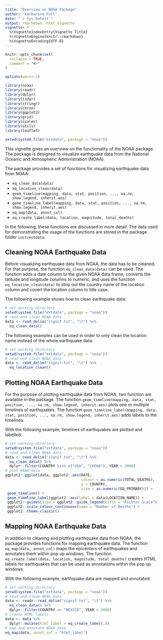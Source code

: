 ```yaml
---
title: "Overview on NOAA Package"
author: "Katharina Full"
date: "`r Sys.Date()`"
output: rmarkdown::html_vignette
vignette: >
  %\VignetteIndexEntry{Vignette Title}
  %\VignetteEngine{knitr::rmarkdown}
  %\VignetteEncoding{UTF-8}
---
```


```r
knitr::opts_chunk$set(
  collapse = TRUE,
  comment = "#>"
)

options(warn=-1)

library(noaa)
library(readr)
library(dplyr)
library(tidyr)
library(stringr)
library(chron)
library(ggplot2)
library(grid)
library(scales)
library(utils)
library(leaflet)

setwd(system.file("extdata", package = "noaa"))
```

This vignette gives an overview on the functionality of the NOAA package. The package is designed to visualize earthquake data from the National Oceanic and Atmospheric Administration (NOAA).

The package provides a set of functions for visualizing earthquake data from NOAA:

- `eq_clean_data(data)`
- `eq_location_clean(data)`
- `geom_timeline(mapping, data, stat, position, ..., na.rm, show.legend, inherit.aes)`
- `geom_timeline_label(mapping, data, stat, position, ..., na.rm, show.legend, inherit.aes)`
- `eq_map(data, annot_col)`
- `eq_create_label(data, location, magnitude, total_deaths)`

In the following, these functions are discussed in more detail. The data used for demonstrating the usage of the functions are stored in the package folder `inst/extdata`.

## Cleaning NOAA Earthquake Data

Before visualizing earthquake data from NOAA, the data has to be cleaned. For that purpose, the function `eq_clean_data(data)` can be used. The function adds a date column to the given NOAA data frame, converts the latitude and longitude columns to numeric, and uses the function `eq_location_clean(data)` to strip out the country name of the location column and covert the location column to title case. 

The following example shows how to clean earthquake data:

```r
# set working directory
setwd(system.file("extdata", package = "noaa"))
# read and clean NOAA data
data <- read_delim("signif.txt", "\t") %>%
  eq_clean_data()
```

The following examples can be used in order to only clean the location name instead of the whole earthquake data:

```r
# set working directory
setwd(system.file("extdata", package = "noaa"))
# read and clean NOAA data
data <- read_delim("signif.txt", "\t") %>%
  eq_location_clean()
```

## Plotting NOAA Earthquake Data

For the purpose of plotting earthquake data from NOAA, two function are available in the package. The function `geom_timeline(mapping, data, stat, position, ..., na.rm, show.legend, inherit.aes)` plots one or multiple timelines of earthquakes. The function  `geom_timeline_label(mapping, data, stat, position, ..., na.rm, show.legend, inherit.aes)` adds labels to the timelines. 

With the following example, timelines of earthquakes are plotted and labelled:

```r
# set working directory
setwd(system.file("extdata", package = "noaa"))
# read and clean NOAA data
data <- read_delim("signif.txt", "\t") %>%
  eq_clean_data() %>%
  dplyr::filter(COUNTRY %in% c("USA", "CHINA"), YEAR > 2000)
# plot NOAA data
ggplot2::ggplot(data, ggplot2::aes(DATE,
                                   colour = as.numeric(TOTAL_DEATHS),
                                   y = COUNTRY,
                                   size = as.numeric(EQ_PRIMARY))) +
 geom_timeline() +
 geom_timeline_label(ggplot2::aes(label = data$LOCATION_NAME)) +
 ggplot2::guides(size = ggplot2::guide_legend(title = "Richter Scale")) +
 ggplot2::scale_colour_continuous(name = "Number of Deaths") +
 ggplot2::theme_classic()
```

## Mapping NOAA Earthquake Data

In addition to cleaning and plotting earthquake data from NOAA, the package provides functions for mapping earthquake data. The function `eq_map(data, annot_col)` maps the epicenters of earthquakes and annotates them within pop up windows. The function `eq_create_label(data, location, magnitude, total_deaths)` creates HTML labels for earthquakes that can be used as annotations within the pop up windows.

With the following example, earthquake data are mapped and annotated:

```r
# set working directory
setwd(system.file("extdata", package = "noaa"))
# read and clean NOAA data
data <- readr::read_delim("signif.txt", "\t") %>%
  eq_clean_data() %>%
  dplyr::filter(COUNTRY == "MEXICO", YEAR > 2000)
# create HTML labels
data <- data %>%
  dplyr::mutate(html_label = eq_create_label(.))
# map and annotate NOAA data
eq_map(data, annot_col = "html_label")
```
